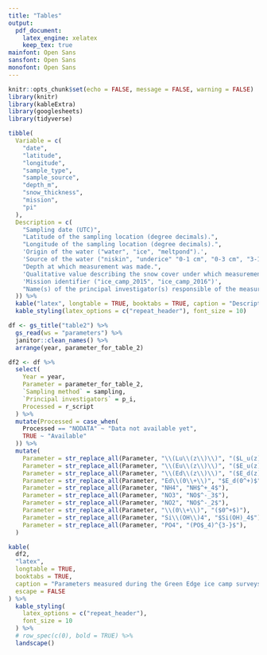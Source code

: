 ```yaml
---
title: "Tables"
output: 
  pdf_document: 
    latex_engine: xelatex
    keep_tex: true
mainfont: Open Sans
sansfont: Open Sans
monofont: Open Sans
---
```


```r
knitr::opts_chunk$set(echo = FALSE, message = FALSE, warning = FALSE)
library(knitr)
library(kableExtra)
library(googlesheets)
library(tidyverse)
```

```r
tibble(
  Variable = c(
    "date",
    "latitude",
    "longitude",
    "sample_type",
    "sample_source",
    "depth_m",
    "snow_thickness",
    "mission",
    "pi"
  ),
  Description = c(
    "Sampling date (UTC)",
    "Latitude of the sampling location (degree decimals).",
    "Longitude of the sampling location (degree decimals).",
    'Origin of the water ("water", "ice", "meltpond").',
    'Source of the water ("niskin", "underice" "0-1 cm", "0-3 cm", "3-10 cm", "rosette" ).',
    "Depth at which measurement was made.",
    'Qualitative value describing the snow cover under which measurement was made ("thin_snow", "thick_snow").',
    'Mission identifier ("ice_camp_2015", "ice_camp_2016")',
    "Name(s) of the principal investigator(s) responsible of the measured variable."
  )) %>%
  kable("latex", longtable = TRUE, booktabs = TRUE, caption = "Descriptions of the minimal variables included in each data set (i.e. in each CSV file).") %>%
  kable_styling(latex_options = c("repeat_header"), font_size = 10) 


```




```r
df <- gs_title("table2") %>%
  gs_read(ws = "parameters") %>%
  janitor::clean_names() %>%
  arrange(year, parameter_for_table_2)

df2 <- df %>%
  select(
    Year = year,
    Parameter = parameter_for_table_2,
    `Sampling method` = sampling,
    `Principal investigators` = p_i,
    Processed = r_script
  ) %>%
  mutate(Processed = case_when(
    Processed == "NODATA" ~ "Data not available yet",
    TRUE ~ "Available"
  )) %>% 
  mutate(
    Parameter = str_replace_all(Parameter, "\\(Lu\\(z\\)\\)", "($L_u(z)$)"),
    Parameter = str_replace_all(Parameter, "\\(Eu\\(z\\)\\)", "($E_u(z)$)"),
    Parameter = str_replace_all(Parameter, "\\(Ed\\(z\\)\\)", "($E_d(z)$)"),
    Parameter = str_replace_all(Parameter, "Ed\\(0\\+\\)", "$E_d(0^+)$"),
    Parameter = str_replace_all(Parameter, "NH4", "NH$^+_4$"),
    Parameter = str_replace_all(Parameter, "NO3", "NO$^-_3$"),
    Parameter = str_replace_all(Parameter, "NO2", "NO$^-_2$"),
    Parameter = str_replace_all(Parameter, "\\(0\\+\\)", "($0^+$)"),
    Parameter = str_replace_all(Parameter, "Si\\(OH\\)4", "$Si(OH)_4$"),
    Parameter = str_replace_all(Parameter, "PO4", "(PO$_4)^{3-}$"),
  )

kable(
  df2,
  "latex",
  longtable = TRUE,
  booktabs = TRUE,
  caption = "Parameters measured during the Green Edge ice camp surveys. Parameters are ordered by alphabetical order and sampling year.",
  escape = FALSE
) %>%
  kable_styling(
    latex_options = c("repeat_header"),
    font_size = 10
  ) %>%
  # row_spec(c(0), bold = TRUE) %>%
  landscape()
```


